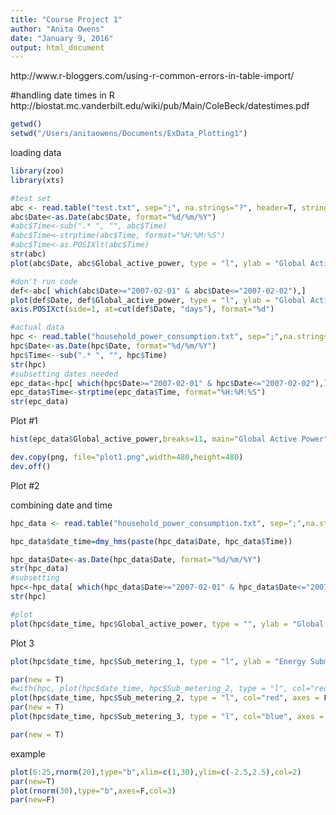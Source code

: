 ```yaml
---
title: "Course Project 1"
author: "Anita Owens"
date: "January 9, 2016"
output: html_document
---
```


http://www.r-bloggers.com/using-r-common-errors-in-table-import/

#handling date times in R
http://biostat.mc.vanderbilt.edu/wiki/pub/Main/ColeBeck/datestimes.pdf

```r
getwd()
setwd("/Users/anitaowens/Documents/ExData_Plotting1")
```

loading data
```r
library(zoo)
library(xts)

#test set
abc <- read.table("test.txt", sep=";", na.strings="?", header=T, stringsAsFactors=FALSE)
abc$Date<-as.Date(abc$Date, format="%d/%m/%Y")
#abc$Time<-sub(".* ", "", abc$Time)
#abc$Time<-strptime(abc$Time, format="%H:%M:%S")
#abc$Time<-as.POSIXlt(abc$Time)
str(abc)
plot(abc$Date, abc$Global_active_power, type = "l", ylab = "Global Active Power (kilowatts)", xlab = " ")

#don't run code
def<-abc[ which(abc$Date>="2007-02-01" & abc$Date<="2007-02-02"),]
plot(def$Date, def$Global_active_power, type = "l", ylab = "Global Active Power (kilowatts)", xlab = " ")
axis.POSIXct(side=1, at=cut(def$Date, "days"), format="%d")

#actual data
hpc <- read.table("household_power_consumption.txt", sep=";",na.strings="?", header=T,  stringsAsFactors=FALSE)
hpc$Date<-as.Date(hpc$Date, format="%d/%m/%Y")
hpc$Time<--sub(".* ", "", hpc$Time)
str(hpc)
#subsetting dates needed
epc_data<-hpc[ which(hpc$Date>="2007-02-01" & hpc$Date<="2007-02-02"),]
epc_data$Time<-strptime(epc_data$Time, format="%H:%M:%S")
str(epc_data)
```
Plot #1

```r
hist(epc_data$Global_active_power,breaks=11, main="Global Active Power", col="red",  xlab="Global Active Power (kilowatts)")

dev.copy(png, file="plot1.png",width=480,height=480)
dev.off()

```
Plot #2
 

combining date and time
```r
hpc_data <- read.table("household_power_consumption.txt", sep=";",na.strings="?", header=T,  stringsAsFactors=FALSE)

hpc_data$date_time=dmy_hms(paste(hpc_data$Date, hpc_data$Time))

hpc_data$Date<-as.Date(hpc_data$Date, format="%d/%m/%Y")
str(hpc_data)
#subsetting
hpc<-hpc_data[ which(hpc_data$Date>="2007-02-01" & hpc_data$Date<="2007-02-02"),]
str(hpc)

#plot
plot(hpc$date_time, hpc$Global_active_power, type = "", ylab = "Global Active Power (kilowatts)", xlab = " ")

```
Plot 3
```r
plot(hpc$date_time, hpc$Sub_metering_1, type = "l", ylab = "Energy Submetering", xlab = " ")

par(new = T)
#with(hpc, plot(hpc$date_time, hpc$Sub_metering_2, type = "l", col="red"))
plot(hpc$date_time, hpc$Sub_metering_2, type = "l", col="red", axes = F, xlab=" ", ylab = " ", xaxt='n')
par(new = T)
plot(hpc$date_time, hpc$Sub_metering_3, type = "l", col="blue", axes = F, xlab=" ", ylab = " ", xaxt='n')

par(new = T)

```

example
```r
plot(6:25,rnorm(20),type="b",xlim=c(1,30),ylim=c(-2.5,2.5),col=2)
par(new=T)
plot(rnorm(30),type="b",axes=F,col=3)
par(new=F)

```

